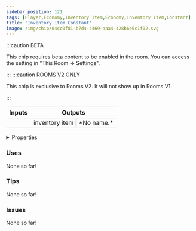 ```yaml
---
sidebar_position: 121
tags: [Player,Economy,Inventory Item,Economy,Inventory Item,Constant]
title: 'Inventory Item Constant'
image: /img/chip/04cc0f81-b7d4-4469-aaa4-428b6e0c1f02.svg
---
```




:::caution BETA

This chip requires beta content to be enabled in the room. You can access the setting in "This Room -> Settings".

:::
:::caution ROOMS V2 ONLY

This chip is exclusive to Rooms V2. It will not show up in Rooms V1.

:::


<IChip uuid="04cc0f81-b7d4-4469-aaa4-428b6e0c1f02"/>

<table><thead><tr><th>Inputs</th><th>Outputs</th></tr></thead><tbody><tr><td /><td>inventory item | *No name.*</td></tr></tbody></table>

<details>
  <summary>Properties</summary>
  <div>
    <div>
    <table>
      <tbody>
        <tr>
          <td>Is beta required?</td>
          <td>Yes</td>
        </tr>
        <tr>
          <td>Is chip a trolling risk?</td>
          <td>No</td>
        </tr>
        <tr>
          <td>Is chip a role assignment risk?</td>
          <td>No</td>
        </tr>
        <tr>
          <td>Chip UUID</td>
          <td>04cc0f81-b7d4-4469-aaa4-428b6e0c1f02</td>
        </tr>
        <tr>
          <td>Room availability</td>
          <td>Rooms V2 only</td>
        </tr>
      </tbody>
    </table>
    </div>
  </div>
</details>

### Uses

None so far!

### Tips

None so far!

### Issues

None so far!